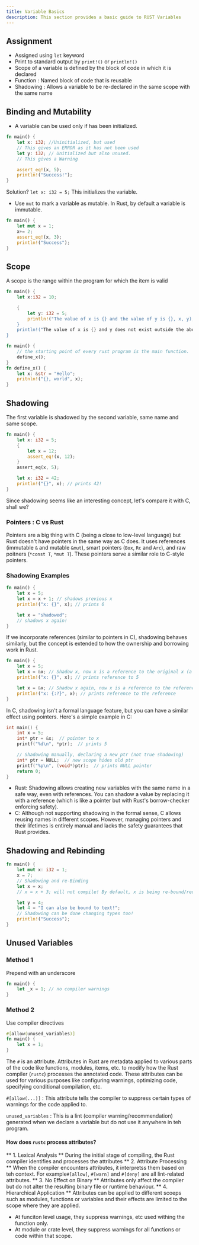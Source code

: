 ```yaml
---
title: Variable Basics
description: This section provides a basic guide to RUST Variables
---
```


## Assignment
- Assigned using `let` keyword
- Print to standard output by `print!()` or `println!()`
- Scope of a variable is defined by the block of code in which it is declared
- Function : Named block of code that is reusable
- Shadowing : Allows a variable to be re-declared in the same scope with the same name

## Binding and Mutability
- A variable can be used only if has been initialized.
```rust
fn main() {
    let x: i32; //Uninitialized, but used
    // This gives an ERROR as it has not been used
    let y: i32; // Unitialized but also unused.
    // This gives a Warning

    assert_eq!(x, 5);
    println!("Success!");
}

```

Solution?
`let x: i32 = 5;`
This initializes the variable.


- Use `mut` to mark a variable as mutable. In Rust, by default a variable is immutable.

```rust
fn main() {
    let mut x = 1;
    x+= 2;
    assert_eq!(x, 3);
    println!("Success");
}
```
## Scope
A scope is the range within the program for which the item is valid
```rust
fn main() {
    let x:i32 = 10;

    {
        let y: i32 = 5;
        println!("The value of x is {} and the value of y is {}, x, y);
    }
    println!("The value of x is {} and y does not exist outside the above scope defined by the curly brace");
}
```
```rust
fn main() {
    // the starting point of every rust program is the main function.
    define_x();
}
fn define_x() {
    let x: &str = "Hello";
    pritnln!("{}, world", x);
}
```

## Shadowing
The first variable is shadowed by the second variable, same name and same scope.

```rust
fn main() {
    let x: i32 = 5;
    {
        let x = 12;
        assert_eq!(x, 12);
    }
    assert_eq(x, 5);

    let x: i32 = 42;
    println!("{}", x); // prints 42!
}
```

Since shadowing seems like an interesting concept, let's compare it with C, shall we?
### Pointers : C vs Rust
Pointers are a big thing with C (being a close to low-level language) but Rust doesn't have pointers in the same way as C does. It uses references (immutable `&` and mutable `&mut`), smart pointers (`Box`, `Rc` and `Arc`), and raw poitners (`*const T`, `*mut T`). These pointers serve a similar role to C-style pointers.

### Shadowing Examples
```rust
fn main() {
    let x = 5;
    let x = x + 1; // shadows previous x
    println!("x: {}", x); // prints 6

    let x = "shadowed";
    // shadows x again!
}
```
If we incorporate references (similar to pointers in C), shadowing behaves similarly, but the concept is extended to how the ownership and borrowing work in Rust.
```rust
fn main() {
    let x = 5;
    let x = &x; // Shadow x, now x is a reference to the original x (a pointer-like behavior)
    println!("x: {}", x); // prints reference to 5

    let x = &x; // Shadow x again, now x is a reference to the reference (&x)
    println!("x: {:?}", x); // prints reference to the reference
}
```
In C, shadowing isn't a formal language feature, but you can have a similar effect using pointers. Here's a simple example in C:

```c
int main() {
    int x = 5;
    int* ptr = &x;  // pointer to x
    printf("%d\n", *ptr);  // prints 5

    // Shadowing manually, declaring a new ptr (not true shadowing)
    int* ptr = NULL;  // new scope hides old ptr
    printf("%p\n", (void*)ptr);  // prints NULL pointer
    return 0;
}
```

- Rust: Shadowing allows creating new variables with the same name in a safe way, even with references. You can shadow a value by replacing it with a reference (which is like a pointer but with Rust's borrow-checker enforcing safety).
- C: Although not supporting shadowing in the formal sense, C allows reusing names in different scopes. However, managing pointers and their lifetimes is entirely manual and lacks the safety guarantees that Rust provides.

## Shadowing and Rebinding

```rust
fn main() {
    let mut x: i32 = 1;
    x = 7;
    // Shadowing and re-Binding
    let x = x;
    // x = x + 3; will not compile! By default, x is being re-bound/redeclared as immutable

    let y = 4;
    let 4 = "I can also be bound to text!";
    // Shadowing can be done changing types too!
    println!("Success");
}

```

## Unused Variables
### Method 1
Prepend with an underscore

```rust
fn main() {
    let _x = 1; // no compiler warnings
}

```

### Method 2
Use compiler directives
```rust
#[allow(unused_variables)]
fn main() {
    let x = 1;
}
```
The `#` is an attribute. Attributes in Rust are metadata applied to various parts of the code like functions, modules, items, etc. to modify how the Rust compiler (`rustc`) processes the annotated code. These attributes can be used for various purposes like configuring warnings, optimizing code, specifying conditional compilation, etc.

`#[allow(...)]` : This attribute tells the compiler to suppress certain types of warnings for the code applied to.  

`unused_variables` : This is a lint (compiler warning/recommendation) generated when we declare a variable but do not use it anywhere in teh program.

#### How does `rustc` process attributes?
** 1. Lexical Analysis **
During the initial stage of compiling, the Rust compiler identifies and processes the attributes
** 2. Attribute Processing **
When the compiler encounters attributes, it interpretss them based on teh context. For example`#[allow]`, `#[warn]` and `#[deny]` are all lint-related attributes.
** 3. No Effect on Binary **
Attributes only affect the compiler but do not alter the resulting binary file or runtime behaviour.
** 4. Hierarchical Application **
Attributes can be applied to different scoeps such as modules, functions or variables and their effects are limited to the scope where they are applied.
- At funciton level usage, they suppress warnings, etc used withing the function only.
- At module or crate level, they suppress warnings for all functions or code within that scope.
